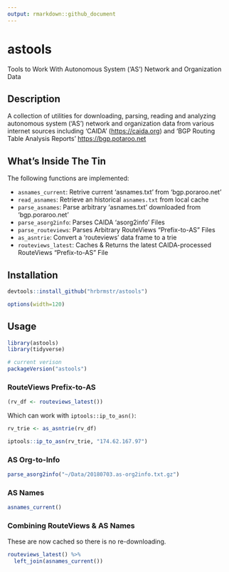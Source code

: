 ```yaml
---
output: rmarkdown::github_document
---
```


# astools

Tools to Work With Autonomous System ('AS') Network and Organization Data

## Description

A collection of utilities for downloading, parsing, reading and analyzing autonomous system ('AS') network and organization data from various internet sources including 'CAIDA' (<https://caida.org>) and 'BGP Routing Table Analysis Reports' <https://bgp.potaroo.net>

## What's Inside The Tin

The following functions are implemented:

- `asnames_current`:	Retrive current 'asnames.txt' from 'bgp.poraroo.net'
- `read_asnames`:	 Retrieve an historical `asnames.txt` from local cache
- `parse_asnames`:	Parse arbitrary 'asnames.txt' downloaded from 'bgp.poraroo.net'
- `parse_asorg2info`:	Parses CAIDA 'asorg2info' Files
- `parse_routeviews`:	Parses Arbitrary RouteViews "Prefix-to-AS" Files
- `as_asntrie`:	Convert a 'routeviews' data frame to a trie
- `routeviews_latest`:	Caches & Returns the latest CAIDA-processed RouteViews "Prefix-to-AS" File

## Installation

```r
devtools::install_github("hrbrmstr/astools")
```

```r
options(width=120)
```

## Usage

```r
library(astools)
library(tidyverse)

# current verison
packageVersion("astools")

```

### RouteViews Prefix-to-AS

```r
(rv_df <- routeviews_latest())
```

Which can work with `iptools::ip_to_asn()`:

```r
rv_trie <- as_asntrie(rv_df)

iptools::ip_to_asn(rv_trie, "174.62.167.97")
```

### AS Org-to-Info

```r
parse_asorg2info("~/Data/20180703.as-org2info.txt.gz")
```

### AS Names

```r
asnames_current()
```

### Combining RouteViews & AS Names

These are now cached so there is no re-downloading.

```r
routeviews_latest() %>% 
  left_join(asnames_current())
```
